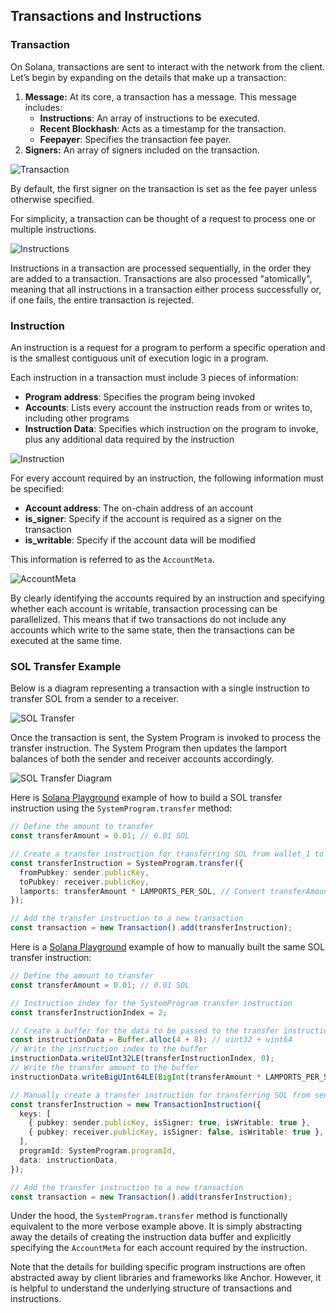 
## Transactions and Instructions

### Transaction

On Solana, transactions are sent to interact with the network from the client.
Let’s begin by expanding on the details that make up a transaction:

1. **Message:** At its core, a transaction has a message. This message includes:
   - **Instructions**: An array of instructions to be executed.
   - **Recent Blockhash**: Acts as a timestamp for the transaction.
   - **Feepayer**: Specifies the transaction fee payer.
2. **Signers:** An array of signers included on the transaction.

![Transaction](/solana/transaction-instruction/transaction.png)

<Callout>
  By default, the first signer on the transaction is set as the fee payer unless
  otherwise specified.
</Callout>

For simplicity, a transaction can be thought of a request to process one or
multiple instructions.

![Instructions](/solana/transaction-instruction/instructions.png)

Instructions in a transaction are processed sequentially, in the order they are
added to a transaction. Transactions are also processed "atomically", meaning
that all instructions in a transaction either process successfully or, if one
fails, the entire transaction is rejected.

### Instruction

An instruction is a request for a program to perform a specific operation and is
the smallest contiguous unit of execution logic in a program.

Each instruction in a transaction must include 3 pieces of information:

- **Program address**: Specifies the program being invoked
- **Accounts**: Lists every account the instruction reads from or writes to,
  including other programs
- **Instruction Data**: Specifies which instruction on the program to invoke,
  plus any additional data required by the instruction

![Instruction](/solana/transaction-instruction/instruction.png)

For every account required by an instruction, the following information must be
specified:

- **Account address**: The on-chain address of an account
- **is_signer**: Specify if the account is required as a signer on the
  transaction
- **is_writable**: Specify if the account data will be modified

This information is referred to as the `AccountMeta`.

![AccountMeta](/solana/transaction-instruction/accountmeta.png)

By clearly identifying the accounts required by an instruction and specifying
whether each account is writable, transaction processing can be parallelized.
This means that if two transactions do not include any accounts which write to
the same state, then the transactions can be executed at the same time.

### SOL Transfer Example

Below is a diagram representing a transaction with a single instruction to
transfer SOL from a sender to a receiver.

![SOL Transfer](/solana/transaction-instruction/sol-transfer.png)

Once the transaction is sent, the System Program is invoked to process the
transfer instruction. The System Program then updates the lamport balances of
both the sender and receiver accounts accordingly.

![SOL Transfer Diagram](/solana/transaction-instruction/sol-transfer2.png)

Here is [Solana Playground](https://beta.solpg.io/656a0ea7fb53fa325bfd0c3e)
example of how to build a SOL transfer instruction using the
`SystemProgram.transfer` method:

```typescript filename="SOL Transfer" showLineNumbers {5-9}
// Define the amount to transfer
const transferAmount = 0.01; // 0.01 SOL

// Create a transfer instruction for transferring SOL from wallet_1 to wallet_2
const transferInstruction = SystemProgram.transfer({
  fromPubkey: sender.publicKey,
  toPubkey: receiver.publicKey,
  lamports: transferAmount * LAMPORTS_PER_SOL, // Convert transferAmount to lamports
});

// Add the transfer instruction to a new transaction
const transaction = new Transaction().add(transferInstruction);
```

Here is a [Solana Playground](https://beta.solpg.io/656a102efb53fa325bfd0c3f)
example of how to manually built the same SOL transfer instruction:

```typescript filename="SOL Transfer" showLineNumbers /instructionData/1,4 {15-22}
// Define the amount to transfer
const transferAmount = 0.01; // 0.01 SOL

// Instruction index for the SystemProgram transfer instruction
const transferInstructionIndex = 2;

// Create a buffer for the data to be passed to the transfer instruction
const instructionData = Buffer.alloc(4 + 8); // uint32 + uint64
// Write the instruction index to the buffer
instructionData.writeUInt32LE(transferInstructionIndex, 0);
// Write the transfer amount to the buffer
instructionData.writeBigUInt64LE(BigInt(transferAmount * LAMPORTS_PER_SOL), 4);

// Manually create a transfer instruction for transferring SOL from sender to receiver
const transferInstruction = new TransactionInstruction({
  keys: [
    { pubkey: sender.publicKey, isSigner: true, isWritable: true },
    { pubkey: receiver.publicKey, isSigner: false, isWritable: true },
  ],
  programId: SystemProgram.programId,
  data: instructionData,
});

// Add the transfer instruction to a new transaction
const transaction = new Transaction().add(transferInstruction);
```

Under the hood, the `SystemProgram.transfer` method is functionally equivalent
to the more verbose example above. It is simply abstracting away the details of
creating the instruction data buffer and explicitly specifying the `AccountMeta`
for each account required by the instruction.

Note that the details for building specific program instructions are often
abstracted away by client libraries and frameworks like Anchor. However, it is
helpful to understand the underlying structure of transactions and instructions.
